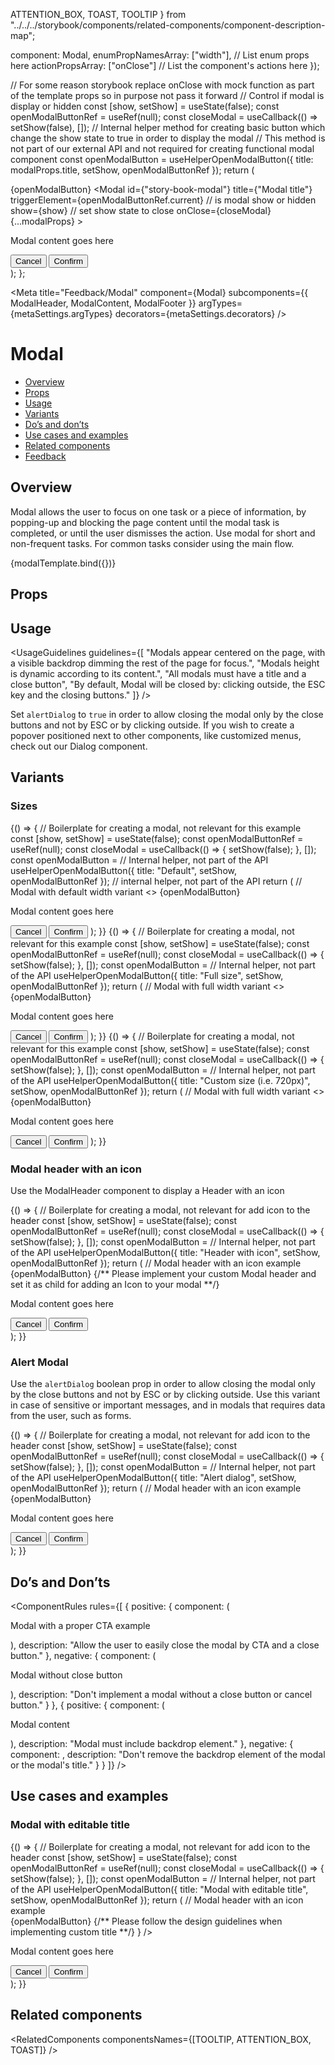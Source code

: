   ATTENTION_BOX,
  TOAST,
  TOOLTIP
} from "../../../storybook/components/related-components/component-description-map";

  component: Modal,
  enumPropNamesArray: ["width"], // List enum props here
  actionPropsArray: ["onClose"] // List the component's actions here
});

  // For some reason storybook replace onClose with mock function as part of the template props so in purpose not pass it forward
  // Control if modal is display or hidden
  const [show, setShow] = useState(false);
  const openModalButtonRef = useRef(null);
  const closeModal = useCallback(() => setShow(false), []);
  // Internal helper method for creating basic button which change the show state to true in order to display the modal
  // This method is not part of our external API and not required for creating functional modal component
  const openModalButton = useHelperOpenModalButton({ title: modalProps.title, setShow, openModalButtonRef });
  return (
    <div>
      {openModalButton}
      <Modal
        id={"story-book-modal"}
        title={"Modal title"}
        triggerElement={openModalButtonRef.current}
        // is modal show or hidden
        show={show}
        // set show state to close
        onClose={closeModal}
        {...modalProps}
      >
        <ModalContent>
          <p className="modal-content">Modal content goes here</p>
        </ModalContent>
        <ModalFooter>
          <Flex justify={Flex.justify.END} gap={12}>
            <Button onClick={closeModal} kind={Button.kinds.TERTIARY}>
              Cancel
            </Button>
            <Button onClick={closeModal}>Confirm</Button>
          </Flex>
        </ModalFooter>
      </Modal>
    </div>
  );
};

<Meta
  title="Feedback/Modal"
  component={Modal}
  subcomponents={{ ModalHeader, ModalContent, ModalFooter }}
  argTypes={metaSettings.argTypes}
  decorators={metaSettings.decorators}
/>

<!--- Component documentation -->

# Modal

- [Overview](#overview)
- [Props](#props)
- [Usage](#usage)
- [Variants](#variants)
- [Do’s and don’ts](#dos-and-donts)
- [Use cases and examples](#use-cases-and-examples)
- [Related components](#related-components)
- [Feedback](#feedback)

## Overview

Modal allows the user to focus on one task or a piece of information, by popping-up and blocking the page content until the modal task is completed, or until the user dismisses the action.
Use modal for short and non-frequent tasks. For common tasks consider using the main flow.

<Canvas>
  <Story name="Overview">{modalTemplate.bind({})}</Story>
</Canvas>

## Props

<ArgsTable story="Overview" />

## Usage

<UsageGuidelines
  guidelines={[
    "Modals appear centered on the page, with a visible backdrop dimming the rest of the page for focus.",
    "Modals height is dynamic according to its content.",
    "All modals must have a title and a close button",
    "By default, Modal will be closed by: clicking outside, the ESC key and the closing buttons."
  ]}
/>

<Tip>
  Set <code>alertDialog</code> to <code>true</code> in order to allow closing the modal only by the close buttons and
  not by ESC or by clicking outside.
</Tip>
<Tip>
  If you wish to create a popover positioned next to other components, like customized menus, check out our Dialog
  component.
</Tip>

## Variants

### Sizes

<Canvas>
  <Story name="Width variants - Normal">
    {() => {
      // Boilerplate for creating a modal, not relevant for this example
      const [show, setShow] = useState(false);
      const openModalButtonRef = useRef(null);
      const closeModal = useCallback(() => {
        setShow(false);
      }, []);
      const openModalButton = // Internal helper, not part of the API
        useHelperOpenModalButton({ title: "Default", setShow, openModalButtonRef }); // internal helper, not part of the API
      return (
        // Modal with default width variant
        <>
          {openModalButton}
          <Modal
            id="story-book-modal"
            title="Modal title"
            triggerElement={openModalButtonRef.current}
            show={show}
            onClose={closeModal}
            // Width prop effects on the modal width
            width={Modal.width.DEFAULT}
          >
            <ModalContent>
              <p className="modal-content">Modal content goes here</p>
            </ModalContent>
            <ModalFooter>
              <Flex justify={Flex.justify.END} gap={12}>
                <Button onClick={closeModal} kind={Button.kinds.TERTIARY}>
                  Cancel
                </Button>
                <Button onClick={closeModal}>Confirm</Button>
              </Flex>
            </ModalFooter>
          </Modal>
        </>
      );
    }}
  </Story>
  <Story name="Width variants - Full">
    {() => {
      // Boilerplate for creating a modal, not relevant for this example
      const [show, setShow] = useState(false);
      const openModalButtonRef = useRef(null);
      const closeModal = useCallback(() => {
        setShow(false);
      }, []);
      const openModalButton = // Internal helper, not part of the API
        useHelperOpenModalButton({ title: "Full size", setShow, openModalButtonRef });
      return (
        // Modal with full width variant
        <>
          {openModalButton}
          <Modal
            id="story-book-modal"
            title="Modal title"
            triggerElement={openModalButtonRef.current}
            show={show}
            onClose={closeModal}
            // Width prop effects on the modal width
            width={Modal.width.FULL_WIDTH}
          >
            <ModalContent>
              <p className="modal-content">Modal content goes here</p>
            </ModalContent>
            <ModalFooter>
              <Flex justify={Flex.justify.END} gap={12}>
                <Button onClick={closeModal} kind={Button.kinds.TERTIARY}>
                  Cancel
                </Button>
                <Button onClick={closeModal}>Confirm</Button>
              </Flex>
            </ModalFooter>
          </Modal>
        </>
      );
    }}
  </Story>
  <Story name="Width variants - custom">
    {() => {
      // Boilerplate for creating a modal, not relevant for this example
      const [show, setShow] = useState(false);
      const openModalButtonRef = useRef(null);
      const closeModal = useCallback(() => {
        setShow(false);
      }, []);
      const openModalButton = // Internal helper, not part of the API
        useHelperOpenModalButton({ title: "Custom size (i.e. 720px)", setShow, openModalButtonRef });
      return (
        // Modal with full width variant
        <>
          {openModalButton}
          <Modal
            id="story-book-modal"
            title="Modal title"
            triggerElement={openModalButtonRef.current}
            show={show}
            onClose={closeModal}
            // Width prop effects on the modal width
            width={"720px"}
          >
            <ModalContent>
              <p className="modal-content">Modal content goes here</p>
            </ModalContent>
            <ModalFooter>
              <Flex justify={Flex.justify.END} gap={12}>
                <Button onClick={closeModal} kind={Button.kinds.TERTIARY}>
                  Cancel
                </Button>
                <Button onClick={closeModal}>Confirm</Button>
              </Flex>
            </ModalFooter>
          </Modal>
        </>
      );
    }}
  </Story>
</Canvas>

### Modal header with an icon

Use the ModalHeader component to display a Header with an icon

<Canvas>
  <Story name="Modal with icon">
    {() => {
      // Boilerplate for creating a modal, not relevant for add icon to the header
      const [show, setShow] = useState(false);
      const openModalButtonRef = useRef(null);
      const closeModal = useCallback(() => {
        setShow(false);
      }, []);
      const openModalButton = // Internal helper, not part of the API
        useHelperOpenModalButton({
          title: "Header with icon",
          setShow,
          openModalButtonRef
        });
      return (
        // Modal header with an icon example
        <div>
          {openModalButton}
          <Modal
            id={"story-book-modal"}
            title="Modal header with an Icon"
            triggerElement={openModalButtonRef.current}
            show={show}
            onClose={closeModal}
            closeButtonAriaLabel={"close"}
            width={Modal.width.DEFAULT}
          >
            {/** Please implement your custom Modal header and set it as child for adding an Icon to your modal **/}
            <ModalHeader title={"Modal Title"} icon={Settings} />
            <ModalContent>
              <p className="modal-content">Modal content goes here</p>
            </ModalContent>
            <ModalFooter>
              <Flex justify={Flex.justify.END} gap={12}>
                <Button onClick={closeModal} kind={Button.kinds.TERTIARY}>
                  Cancel
                </Button>
                <Button onClick={closeModal}>Confirm</Button>
              </Flex>
            </ModalFooter>
          </Modal>
        </div>
      );
    }}
  </Story>
</Canvas>

### Alert Modal

Use the <code>alertDialog</code> boolean prop in order to allow closing the modal only by the close buttons and not by ESC or by
clicking outside. Use this variant in case of sensitive or important messages, and in modals that requires data from the user, such as forms.

<Canvas>
  <Story name="Alert Modal">
    {() => {
      // Boilerplate for creating a modal, not relevant for add icon to the header
      const [show, setShow] = useState(false);
      const openModalButtonRef = useRef(null);
      const closeModal = useCallback(() => {
        setShow(false);
      }, []);
      const openModalButton = // Internal helper, not part of the API
        useHelperOpenModalButton({
          title: "Alert dialog",
          setShow,
          openModalButtonRef
        });
      return (
        // Modal header with an icon example
        <div>
          {openModalButton}
          <Modal
            alertDialog // this makes your modal as alert dialog
            id="story-book-modal"
            title="Alert modal"
            triggerElement={openModalButtonRef.current}
            show={show}
            onClose={closeModal}
          >
            <ModalContent>
              <p className="modal-content">Modal content goes here</p>
            </ModalContent>
            <ModalFooter>
              <Flex justify={Flex.justify.END} gap={12}>
                <Button onClick={closeModal} kind={Button.kinds.TERTIARY}>
                  Cancel
                </Button>
                <Button onClick={closeModal}>Confirm</Button>
              </Flex>
            </ModalFooter>
          </Modal>
        </div>
      );
    }}
  </Story>
</Canvas>

## Do’s and Don’ts

<ComponentRules
  rules={[
    {
      positive: {
        component: (
          <ModalExampleWrapper bestPractice modalTitle="Modal title" buttonTitle="Click here">
            <p>Modal with a proper CTA example</p>
          </ModalExampleWrapper>
        ),
        description: "Allow the user to easily close the modal by CTA and a close button."
      },
      negative: {
        component: (
          <ModalExampleWrapper bestPractice={false} hideCloseButton modalTitle="Modal title" buttonTitle="Click here">
            <p>Modal without close button</p>
          </ModalExampleWrapper>
        ),
        description: "Don't implement a modal without a close button or cancel button."
      }
    },
    {
      positive: {
        component: (
          <ModalExampleWrapper bestPractice modalTitle="Modal title" buttonTitle="Click here">
            <p>Modal content</p>
          </ModalExampleWrapper>
        ),
        description: "Modal must include backdrop element."
      },
      negative: {
        component: <DialogAsModalBadExample />,
        description: "Don't remove the backdrop element of the modal or the modal's title."
      }
    }
  ]}
/>

## Use cases and examples

### Modal with editable title

<Canvas>
  <Story name="Modal with editable title">
    {() => {
      // Boilerplate for creating a modal, not relevant for add icon to the header
      const [show, setShow] = useState(false);
      const openModalButtonRef = useRef(null);
      const closeModal = useCallback(() => {
        setShow(false);
      }, []);
      const openModalButton = // Internal helper, not part of the API
        useHelperOpenModalButton({
          title: "Modal with editable title",
          setShow,
          openModalButtonRef
        });
      return (
        // Modal header with an icon example
        <div>
          {openModalButton}
          <Modal
            id={"story-book-modal"}
            triggerElement={openModalButtonRef.current}
            show={show}
            onClose={closeModal}
            closeButtonAriaLabel={"close"}
            width={Modal.width.DEFAULT}
          >
            {/** Please follow the design guidelines when implementing custom title **/}
            <ModalHeader title={<EditableHeading type={EditableHeading.types.h2} placeholder={"Modal title"} />} />
            <ModalContent>
              <p className="modal-content">Modal content goes here</p>
            </ModalContent>
            <ModalFooter>
              <Flex justify={Flex.justify.END} gap={12}>
                <Button onClick={closeModal} kind={Button.kinds.TERTIARY}>
                  Cancel
                </Button>
                <Button onClick={closeModal}>Confirm</Button>
              </Flex>
            </ModalFooter>
          </Modal>
        </div>
      );
    }}
  </Story>
</Canvas>

## Related components

<RelatedComponents componentsNames={[TOOLTIP, ATTENTION_BOX, TOAST]} />

